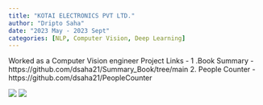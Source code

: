 ```yaml
---
title: "KOTAI ELECTRONICS PVT LTD."
author: "Dripto Saha"
date: "2023 May - 2023 Sept"
categories: [NLP, Computer Vision, Deep Learning]
---
```


Worked as a Computer Vision engineer 
Project Links - 1 .Book Summary - https://github.com/dsaha21/Summary_Book/tree/main
                2. People Counter - https://github.com/dsaha21/PeopleCounter

![](thumbnail.jpg)
![](A%20sample%20Image.png)

<!-- Since this post doesn't specify an explicit `image`, the first image in the post will be used in the listing page of posts. -->
